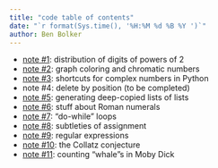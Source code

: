 ```yaml
---
title: "code table of contents"
date: "`r format(Sys.time(), '%H:%M %d %B %Y ')`"
author: Ben Bolker
---
```


* [note #1](r1_digits.html): distribution of digits of powers of 2
* [note #2](r2_graph_chrom.html): graph coloring and chromatic numbers
* [note #3](r3_sqrtminusone.html): shortcuts for complex numbers in Python
* note #4: delete by position (to be completed)
* [note #5](r5_genlist.html): generating deep-copied lists of lists
* [note #6](r6_roman.html): stuff about Roman numerals
* [note #7](r7_while.html): "do-while" loops
* [note #8](r8_assignment.html): subtleties of assignment
* [note #9](r9_regexp.html): regular expressions
* [note #10](r10_collatz.html): the Collatz conjecture
* [note #11](r11_moby.html): counting "whale"s in Moby Dick

